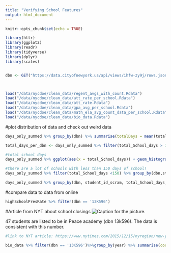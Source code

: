 ```yaml
---
title: "Verifying School Features"
output: html_document
---
```


```r
knitr::opts_chunk$set(echo = TRUE)

library(httr)
library(ggplot2)
library(readr)
library(tidyverse)
library(dplyr)
library(scales)


dbn <- GET("https://data.cityofnewyork.us/api/views/ihfw-zy9j/rows.json?accessType=DOWNLOAD")



load("/data/nycdoe/clean_data/regent_avgs_with_count.Rdata")
load("/data/nycdoe/clean_data/att_rate_per_school.Rdata")
load("/data/nycdoe/clean_data/att_rate.Rdata")
load("/data/nycdoe/clean_data/gpa_avg_per_school.Rdata")
load("/data/nycdoe/clean_data/math_ela_avg_count_data_per_school.Rdata")
load("/data/nycdoe/clean_data/bio_data.Rdata")

```

#plot distribution of data and check out weird data
```r

days_only_summed %>% group_by(dbn) %>% summarise(totalDays = mean(total_School_days))

total_days_per_dbn <- days_only_summed %>% filter(total_School_days > 150) %>%  group_by(dbn) %>% summarise(totalDays = mean(total_School_days)) 

#total school days
days_only_summed %>% ggplot(aes(x = total_School_days)) + geom_histogram() + ylab("Number of schools") + scale_y_continuous(label = comma)

#there are a lot of schools with less than 150 days of school! 
days_only_summed %>% filter(total_School_days <150) %>% group_by(dbn,student_id_scram, total_School_days, year) %>% summarise()

days_only_summed %>% group_by(dbn, student_id_scram, total_School_days, year) %>% summarise()

```
#compare data to data from online
```r

highSchoolPresRate %>% filter(dbn == '13K596')
```
#Article from NYT about school closings
![Caption for the picture.](/home/rivka/test.PNG)

47 students are listed to be in Peace academy (dbn 13k596). The data is consistent with this number.
```r
#link to NYT article: https://www.nytimes.com/2015/12/15/nyregion/new-york-city-to-close-3-troubled-public-schools-in-brooklyn.html

bio_data %>% filter(dbn == '13K596')%>%group_by(year) %>% summarise(count = n())

```


